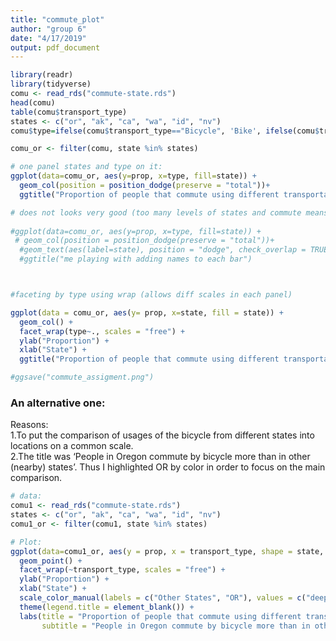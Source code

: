 ---
title: "commute_plot"
author: "group 6"
date: "4/17/2019"
output: pdf_document
---

```{r, include=FALSE}
library(readr)
library(tidyverse)
comu <- read_rds("commute-state.rds")
head(comu)
table(comu$transport_type)
states <- c("or", "ak", "ca", "wa", "id", "nv")
comu$type=ifelse(comu$transport_type=="Bicycle", 'Bike', ifelse(comu$transport_type=='Car, truck, or van','Car, truck, or van', ifelse(comu$transport_type=='Walked', 'Walked', ifelse(comu$transport_type=='Worked at home','Worked at home', 'Others'))))

comu_or <- filter(comu, state %in% states)
```
```{r, echo=FALSE}
# one panel states and type on it: 
ggplot(data=comu_or, aes(y=prop, x=type, fill=state)) +
  geom_col(position = position_dodge(preserve = "total"))+
  ggtitle("Proportion of people that commute using different transportation types by State")

# does not looks very good (too many levels of states and commute means), and problems with scales!
  
#ggplot(data=comu_or, aes(y=prop, x=type, fill=state)) +
 # geom_col(position = position_dodge(preserve = "total"))+
  #geom_text(aes(label=state), position = "dodge", check_overlap = TRUE,  vjust=0)+
  #ggtitle("me playing with adding names to each bar")



#faceting by type using wrap (allows diff scales in each panel)

ggplot(data = comu_or, aes(y= prop, x=state, fill = state)) + 
  geom_col() +
  facet_wrap(type~., scales = "free") +
  ylab("Proportion") +
  xlab("State") +
  ggtitle("Proportion of people that commute using different transportation types by State")

#ggsave("commute_assigment.png")

```

### An alternative one:
Reasons:  
  1.To put the comparison of usages of the bicycle from different states into locations on a common scale.  
  2.The title was 'People in Oregon commute by bicycle more than in other (nearby) states'. Thus I highlighted OR by color in order to focus on the main comparison.  
```{r}
# data:
comu1 <- read_rds("commute-state.rds")
states <- c("or", "ak", "ca", "wa", "id", "nv")
comu1_or <- filter(comu1, state %in% states)

# Plot:
ggplot(data=comu1_or, aes(y = prop, x = transport_type, shape = state, color = (state=="or"))) +
  geom_point() +
  facet_wrap(~transport_type, scales = "free") +
  ylab("Proportion") +
  xlab("State") +
  scale_color_manual(labels = c("Other States", "OR"), values = c("deepskyblue2", "Orange"), aesthetics = "color") + 
  theme(legend.title = element_blank()) +
  labs(title = "Proportion of people that commute using different transportation types", 
       subtitle = "People in Oregon commute by bicycle more than in other (nearby) states")
```



